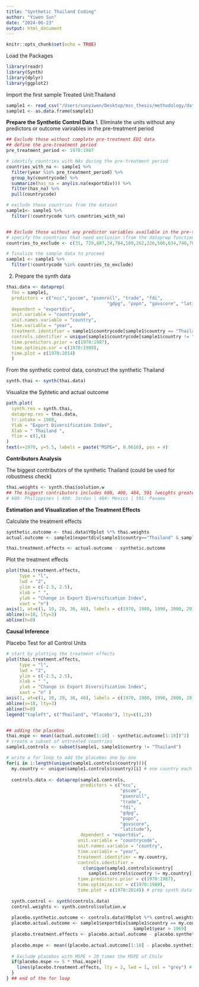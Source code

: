 ```yaml
---
title: "Synthetic Thailand Coding"
author: "Yiwen Sun"
date: "2024-06-23"
output: html_document
---
```


```r
knitr::opts_chunk$set(echo = TRUE)
```

Load the Packages
```r
library(readr)
library(Synth)
library(dplyr)
library(ggplot2)
```


Import the first sample
Treated Unit:Thailand
```r
sample1 <- read_csv("/Users/sunyiwen/Desktop/msc_thesis/methodology/data/3_final_processed_data/sample1_Thailand.csv")
sample1 <- as.data.frame(sample1)

```

**Prepare the Synthetic Control Data**
1. Eliminate the units without any predictors or outcome varirables in the pre-treatment period
```r
## Exclude those without complete pre-treatment EDI data
## define the pre-treatment period
pre_treatment_period <- 1970:1987

# identify countries with NAs during the pre-treatment period
countries_with_na <- sample1 %>%
  filter(year %in% pre_treatment_period) %>%
  group_by(countrycode) %>%
  summarize(has_na = any(is.na(exportdiv))) %>%
  filter(has_na) %>%
  pull(countrycode)

# exclude these countries from the dataset
sample1<- sample1 %>%
  filter(!countrycode %in% countries_with_na)


## Exclude those without any predictor variables available in the pre-treatment period
# specify the countries that need exclusion (from the dataprep function)
countries_to_exclude <- c(31, 729,887,24,784,180,262,226,566,634,740,762,860,894,192, 4, 116, 414, 68, 52, 834, 418,524, 558, 792)

# finalize the sample data to proceed
sample1 <- sample1 %>%
  filter(!countrycode %in% countries_to_exclude)
```


2. Prepare the synth data
```r
thai.data <- dataprep(
  foo = sample1,
  predictors = c("ncc","pscom", "psenroll", "trade", "fdi", 
                                      "gdpg", "popn", "govscore", "latitude"),
  dependent = "exportdiv",
  unit.variable = "countrycode",
  unit.names.variable = "country",
  time.variable = "year",
  treatment.identifier = sample1$countrycode[sample1$country == "Thailand"][1],
  controls.identifier = unique(sample1$countrycode[sample1$country != "Thailand"]),
  time.predictors.prior = c(1970:1987),
  time.optimize.ssr = c(1970:1988),
  time.plot = c(1970:2014)
  )
```

From the synthetic control data, construct the synthetic Thailand
```r
synth.thai <- synth(thai.data)
```

Visualize the Syhtetic and actual outcome
```r
path.plot(
  synth.res = synth.thai,
  dataprep.res = thai.data,
  tr.intake = 1988,
  Ylab = "Export Diversification Index",
  Xlab = " Thailand ",
  Ylim = c(1,6)
)
text(x=1970, y=5.5, labels = paste("MSPE=", 0.0616), pos = 4)

```


**Contributors Analysis**

The biggest contributors of the synthetic Thailand (could be used for robustness check)
```r
thai.weights <- synth.thai$solution.w
## The biggest contributors includes 608, 400, 484, 591 (weights greater than 1%)
# 608: Philippines | 400: Jordan | 484: Mexico | 591: Panama
```



**Estimation and Visualization of the Treatment Effects**

Calculate the treatment effects
```r
synthetic.outcome <- thai.data$Y0plot %*% thai.weights
actual.outcome <- sample1$exportdiv[sample1$country=="Thailand" & sample1$year>1969]

thai.treatment.effects <- actual.outcome - synthetic.outcome
```

Plot the treatment effects
```r
plot(thai.treatment.effects,
     type = "l",
     lwd = "2",
     ylim = c(-2.5, 2.5),
     xlab = " ",
     ylab = "Change in Export Diversification Index",
     xaxt = "n")
axis(1, at=c(1, 10, 20, 30, 40), labels = c(1970, 1980, 1990, 2000, 2010))
abline(v=18, lty=3)
abline(h=0)
```


**Causal Inference**

Placebo Test for all Control Units
```r
# start by plotting the treatment effects
plot(thai.treatment.effects,
     type = "l",
     lwd = "2",
     ylim = c(-2.5, 2.5),
     xlab = " ",
     ylab = "Change in Export Diversification Index",
     xaxt = "n" )
axis(1, at=c(1, 10, 20, 30, 40), labels = c(1970, 1980, 1990, 2000, 2010))
abline(v=18, lty=3)
abline(h=0)
legend("topleft", c("Thailand", "Placebo"), lty=c(1,2))


## adding the placebos
thai.mspe <- mean((actual.outcome[1:18] - synthetic.outcome[1:18])^2)
# create a subset of untreated countries
sample1.controls <- subset(sample1, sample1$country != "Thailand")

# write a for loop to add the placebos one by one
for(i in 1:length(unique(sample1.controls$country))){
  my.country <- unique(sample1.controls$country)[i] # one country each time
  
  controls.data <- dataprep(sample1.controls,
                            predictors = c("ncc",
                                           "pscom", 
                                           "psenroll",
                                           "trade", 
                                           "fdi",
                                           "gdpg", 
                                           "popn", 
                                           "govscore", 
                                           "latitude"),
                            dependent = "exportdiv",
                           unit.variable = "countrycode",
                           unit.names.variable = "country",
                           time.variable = "year",
                           treatment.identifier = my.country,
                           controls.identifier = 
                             c(unique(sample1.controls$country[
                               sample1.controls$country != my.country])),
                           time.predictors.prior = c(1970:1987),
                           time.optimize.ssr = c(1970:1988),
                           time.plot = c(1970:2014)) # prep synth data for control group
  
  synth.control <- synth(controls.data)
  control.weights <- synth.control$solution.w
  
  placebo.synthetic.outcome <- controls.data$Y0plot %*% control.weights
  placebo.actual.outcome <- sample1$exportdiv[sample1$country == my.country & 
                                                sample1$year > 1969]
  placebo.treatment.effects <- placebo.actual.outcome - placebo.synthetic.outcome # estimate the treatment effects for the placebo units
  
  placebo.mspe <- mean((placebo.actual.outcome[1:18] - placebo.synthetic.outcome[1:18])^2)
  
  # Exclude placebos with MSPE > 20 times the MSPE of Chile
  if(placebo.mspe <= 5 * thai.mspe){
    lines(placebo.treatment.effects, lty = 2, lwd = 1, col = "grey") # plot the placebo units
  }
} ## end of the for loop
```














